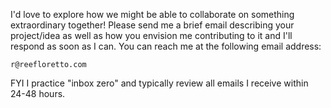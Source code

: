 I'd love to explore how we might be able to collaborate on something
extraordinary together! Please send me a brief email describing your
project/idea as well as how you envision me contributing to it and I'll respond
as soon as I can. You can reach me at the following email address:

```
r@reefloretto.com
```

<div className="italic">
  FYI I practice "inbox zero" and typically review all emails I receive within
  24-48 hours.
</div>
